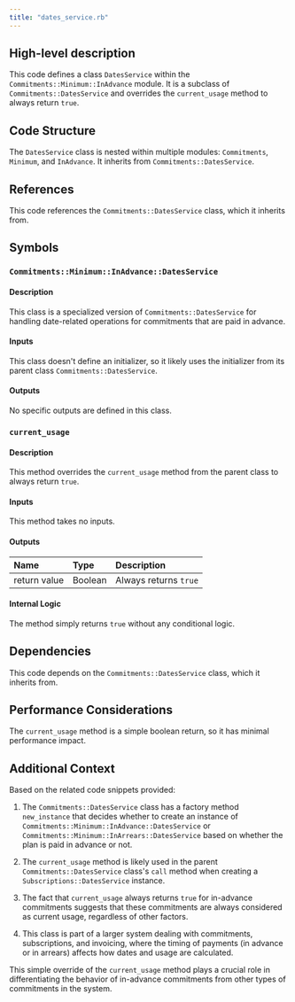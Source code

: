 ```yaml
---
title: "dates_service.rb"
---
```


## High-level description
This code defines a class `DatesService` within the `Commitments::Minimum::InAdvance` module. It is a subclass of `Commitments::DatesService` and overrides the `current_usage` method to always return `true`.

## Code Structure
The `DatesService` class is nested within multiple modules: `Commitments`, `Minimum`, and `InAdvance`. It inherits from `Commitments::DatesService`.

## References
This code references the `Commitments::DatesService` class, which it inherits from.

## Symbols

### `Commitments::Minimum::InAdvance::DatesService`
#### Description
This class is a specialized version of `Commitments::DatesService` for handling date-related operations for commitments that are paid in advance.

#### Inputs
This class doesn't define an initializer, so it likely uses the initializer from its parent class `Commitments::DatesService`.

#### Outputs
No specific outputs are defined in this class.

### `current_usage`
#### Description
This method overrides the `current_usage` method from the parent class to always return `true`.

#### Inputs
This method takes no inputs.

#### Outputs
| Name | Type | Description |
|:-----|:-----|:------------|
| return value | Boolean | Always returns `true` |

#### Internal Logic
The method simply returns `true` without any conditional logic.

## Dependencies
This code depends on the `Commitments::DatesService` class, which it inherits from.

## Performance Considerations
The `current_usage` method is a simple boolean return, so it has minimal performance impact.

## Additional Context
Based on the related code snippets provided:

1. The `Commitments::DatesService` class has a factory method `new_instance` that decides whether to create an instance of `Commitments::Minimum::InAdvance::DatesService` or `Commitments::Minimum::InArrears::DatesService` based on whether the plan is paid in advance or not.

2. The `current_usage` method is likely used in the parent `Commitments::DatesService` class's `call` method when creating a `Subscriptions::DatesService` instance.

3. The fact that `current_usage` always returns `true` for in-advance commitments suggests that these commitments are always considered as current usage, regardless of other factors.

4. This class is part of a larger system dealing with commitments, subscriptions, and invoicing, where the timing of payments (in advance or in arrears) affects how dates and usage are calculated.

This simple override of the `current_usage` method plays a crucial role in differentiating the behavior of in-advance commitments from other types of commitments in the system.